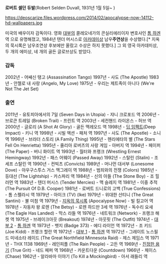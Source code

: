 '''로버트 셀던 듀발'''(Robert Selden Duvall, 1931년 1월 5일~ )

https://deoscarize.files.wordpress.com/2014/02/apocalypse-now-14112-hd-wallpapers.jpg

미국의 배우이자 감독이다. 영화 [[대부(영화)|대부]]의 콜레오네가의 콘실리에리이자 변호사인 [[톰 하겐]] 역 으로 유명해졌고, 1984년 텐더 머시스로 [[아카데미상]] 남우'''주연상'''을 수상했다.[* 지옥의 묵시록은 남우조연상 후보에만 올랐고 수상은 하지 못했다.] 그 외 영국 아카데미상, 두 개의 에미상, 네 개의 골든 글로브상도 받았다.

=== 감독 ===

2002년 - 어쌔신 탱고 (Assassination Tango)
1997년 - 사도 (The Apostle)
1983년 - 안젤로 내 사랑 (Angelo, My Love)
1975년 - 우리는 제트족이 아니다 (We're Not The Jet Set)

=== 출연 ===

2011년 - 유토피아에서의 7일 (Seven Days in Utopia) - 쟈니 크로포드 역
2006년 - 브로큰 트레일 (Broken Trail) - 프린트 역
2003년 - 세컨핸드 라이온스 - 허브 역
2000년 - 글로리 (A Shot At Glory) - 골든 맥레오드 역
1998년 - [[딥 임팩트]](Deep Impact) - 키니 역
1998년 - 시빌 액션 - 패처 역
1997년 - 사도 (The Apostle) - 소니 역
1996년 - 브라더 스토리 (A Family Thing)
1995년 - 헨리에타의 별 (The Stars Fell On Henrietta)
1995년 - 줄리아 로버츠의 사랑 게임 - 아버지 역
1994년 - 페이퍼 (The Paper) - 버니 화이트 역
1993년 - 월터와 프랭크 (Wrestling Ernest Hemingway)
1992년 - 패스 어웨이 (Passed Away)
1992년 - 스탈린 (Stalin) - 조세프 스탈린 역
1990년 - 컨빅츠 (Convicts)
1989년 - 머나먼 대서부 (Lonesome Dove) - 아우구스투스 거스 맥그레이 역
1988년 - 범죄와의 전쟁 (Colors)
1985년 - 등대선 (The Lightship) - 카스파리 역
1984년 - 신의 아들 (The Stone Boy) - 조 힐러먼 역
1983년 - 텐더 머시스 (Tender Mercies) - 맥 슬레지 역
1981년 - 이중 추적 (The Pursuit Of D.B. Cooper)
1981년 - 로버트 드니로의 고백 (True Confessions) - 톰 스펠라시 역
1979년 - 아이크 (TV) (Ike)
1979년 - 위대한 산티니 (The Great Santini) - 불 미첨 역
1979년 - [[지옥의 묵시록]] (Apocalypse Now) - 빌 킬고어 역
1978년 - 자동차 왕 로렌 (The Betsy) - 로렌 하드만 3세 역
1976년 - 독수리 요새 (The Eagle Has Landed) - 막스 라들 역
1976년 - 네트워크 (Network) - 프랭크 해켓 역
1975년 - 브레이크아웃 (Breakout)
1974년 - 아웃핏 (The Outfit)
1974년 - [[대부(영화)|대부 2]] - [[톰 하겐]] 역
1973년 - 뱃지 (Badge 373) - 에디 라이언 역
1972년 - 조 키드 (Joe Kidd) - 프랭크 할란 역
1972년 - [[대부(영화)|대부 1]] - [[톰 하겐]] 역
1972년 - 그레이트 노스필드 미네소타 레이드 (The Great Northfield Minnesota Raid) - 제스 제임스 역
1971년 - THX 1138
1969년 - 레인피플 (The Rain People) - 고든 역
1969년 - [[트루 그릿|진정한 용기]] (True Grit) - 네드 페퍼 역
1968년 - 카운트다운 (Countdown)
1966년 - 체이스 (Chase)
1962년 - 알라바마 이야기 (To Kill a Mockingbird) - 아서 래들리 역
